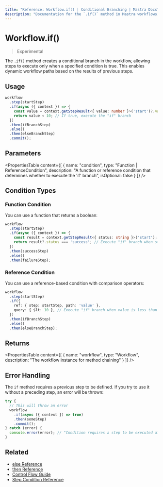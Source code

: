 ```yaml
---
title: "Reference: Workflow.if() | Conditional Branching | Mastra Docs"
description: "Documentation for the `.if()` method in Mastra workflows, which creates conditional branches based on specified conditions."
---
```


# Workflow.if()

> Experimental

The `.if()` method creates a conditional branch in the workflow, allowing steps to execute only when a specified condition is true. This enables dynamic workflow paths based on the results of previous steps.

## Usage

```typescript copy showLineNumbers
workflow
  .step(startStep)
  .if(async ({ context }) => {
    const value = context.getStepResult<{ value: number }>('start')?.value;
    return value < 10; // If true, execute the "if" branch
  })
  .then(ifBranchStep)
  .else()
  .then(elseBranchStep)
  .commit();
```

## Parameters

<PropertiesTable
  content={[
    {
      name: "condition",
      type: "Function | ReferenceCondition",
      description: "A function or reference condition that determines whether to execute the 'if' branch",
      isOptional: false
    }
  ]}
/>

## Condition Types

### Function Condition

You can use a function that returns a boolean:

```typescript
workflow
  .step(startStep)
  .if(async ({ context }) => {
    const result = context.getStepResult<{ status: string }>('start');
    return result?.status === 'success'; // Execute "if" branch when status is "success"
  })
  .then(successStep)
  .else()
  .then(failureStep);
```

### Reference Condition

You can use a reference-based condition with comparison operators:

```typescript
workflow
  .step(startStep)
  .if({
    ref: { step: startStep, path: 'value' },
    query: { $lt: 10 }, // Execute "if" branch when value is less than 10
  })
  .then(ifBranchStep)
  .else()
  .then(elseBranchStep);
```

## Returns

<PropertiesTable
  content={[
    {
      name: "workflow",
      type: "Workflow",
      description: "The workflow instance for method chaining"
    }
  ]}
/>

## Error Handling

The `if` method requires a previous step to be defined. If you try to use it without a preceding step, an error will be thrown:

```typescript
try {
  // This will throw an error
  workflow
    .if(async ({ context }) => true)
    .then(someStep)
    .commit();
} catch (error) {
  console.error(error); // "Condition requires a step to be executed after"
}
```

## Related

- [else Reference](./else.mdx)
- [then Reference](./then.mdx)
- [Control Flow Guide](../../docs/workflows/control-flow.mdx)
- [Step Condition Reference](./step-condition.mdx)
